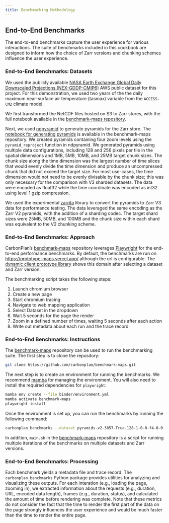 ```yaml
---
title: Benchmarking Methodology
---
```


## End-to-End Benchmarks

The end-to-end benchmarks capture the user experience for various interactions. The suite of benchmarks included in this cookbook are designed to inform how the choice of Zarr versions and chunking schemes influence the user experience.

### End-to-End Benchmarks: Datasets

We used the publicly available [NASA Earth Exchange Global Daily Downscaled Projections (NEX-GDDP-CMIP6)](https://aws.amazon.com/marketplace/pp/prodview-k6adk576fiwmm#overview) AWS public dataset for this project. For this demonstration, we used two years of the the daily maximum near-surface air temperature (tasmax) variable from the `ACCESS-CM2` climate model.

We first transformed the NetCDF files hosted on S3 to Zarr stores, with the full notebook available in the [benchmark-maps repository](https://github.com/carbonplan/benchmark-maps/blob/main/notebooks/01_cmip6_netcdf_to_zarr.ipynb).


Next, we used [ndpyramid](https://github.com/carbonplan/ndpyramid) to generate pyramids for the Zarr store. The [notebook for generating pyramids](https://github.com/carbonplan/benchmark-maps/blob/main/notebooks/02_zarr_to_pyramids.ipynb) is available in the benchmark-maps repository. We created pyramids containing four zoom levels using the `pyramid_reproject` function in ndpyramid. We generated pyramids using multiple data configurations, including 128 and 256 pixels per tile in the spatial dimensions and 1MB, 5MB, 10MB, and 25MB target chunk sizes. The chunk size along the time dimension was the largest number of time slices that would evenly divide the time dimension and produce an uncompressed chunk that did not exceed the target size. For most use-cases, the time dimension would not need to be evenly divisable by the chunk size; this was only necessary for the comparison with V3 sharded datasets. The data were encoded as float32 while the time coordinate was encoded as int32 using level 1 gzip compression.

We used the experimental [zarrita](https://github.com/scalableminds/zarrita) library to convert the pyramids to Zarr V3 data for performance testing. The data leveraged the same encoding as the Zarr V2 pyramids, with the addition of a sharding codec. The target shard sizes were 25MB, 50MB, and 100MB and the chunk size within each shard was equivalent to the V2 chunking scheme.

### End-to-End Benchmarks: Approach

CarbonPlan's [benchmark-maps](https://github.com/carbonplan/benchmark-maps) repository leverages [Playwright](https://playwright.dev/python/) for the end-to-end performance benchmarks. By default, the benchmarks are run on [https://prototype-maps.vercel.app/](https://prototype-maps.vercel.app/) although the url is configurable. The [dynamic client prototype library](./../dynamic-client.qmd#prototype-library) shows this domain after selecting a dataset and Zarr version.

The benchmarking script takes the following steps:

1. Launch chromium browser
2. Create a new page
3. Start chromium tracing
4. Navigate to web mapping application
5. Select Dataset in the dropdown
6. Wait 5 seconds for the page the render
7. Zoom in a defined number of times, waiting 5 seconds after each action
8. Write out metadata about each run and the trace record

### End-to-End Benchmarks: Instructions

The [benchmark-maps](https://github.com/carbonplan/benchmark-maps) repository can be used to run the benchmarking suite. The first step is to clone the repository:

```bash
git clone https://github.com/carbonplan/benchmark-maps.git
```

The next step is to create an environment for running the benchmarks. We recommend [mamba](https://mamba.readthedocs.io/en/latest/) for managing the environment. You will also need to install the required dependencies for `playwright`:


```bash
mamba env create --file binder/environment.yml
mamba activate benchmark-maps
playwright install
```

Once the environment is set up, you can run the benchmarks by running the following command:

```bash
carbonplan_benchmarks --dataset pyramids-v2-3857-True-128-1-0-0-f4-0-0-0-gzipL1-100 --action zoom_in --zoom-level 4
```

In addition, `main.sh` in the [benchmark-maps](https://github.com/carbonplan/benchmark-maps) repository is a script for running multiple iterations of the benchmarks on multiple datasets and Zarr versions.

### End-to-End Benchmarks: Processing

Each benchmark yields a metadata file and trace record. The `carbonplan_benchmarks` Python package provides utilities for analyzing and visualizing these outputs. For each interation (e.g., loading the page, zooming in), we extracted information about the requests (e.g., duration, URL, encoded data length), frames (e.g., duration, status), and calculated the amount of time before rendering was complete. Note that these metrics do not consider the fact that the time to render the first part of the data on the page strongly influences the user experience and would be much faster than the time to render the entire page.

